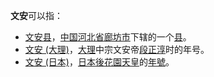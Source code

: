 '''文安'''可以指：

* [[文安县|文安县]]，[[中国|中国]][[河北省|河北省]][[廊坊市|廊坊市]]下辖的一个[[县|县]]。
* [[文安_(大理)|文安 (大理)]]，[[大理国|大理]]中宗文安帝[[段正淳|段正淳]]时的年号。
* [[文安_(日本)|文安 (日本)]]，[[日本|日本]][[後花園天皇|後花園天皇]]的[[年號|年號]]。
{{disambig|cat=二字亞洲相關消歧義}}